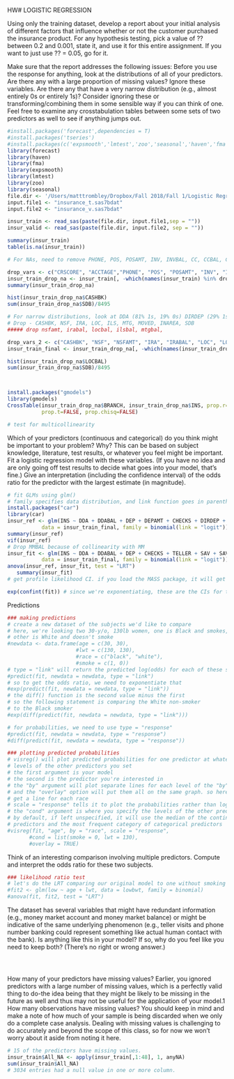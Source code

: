HW# LOGISTIC REGRESSION

Using only the training dataset, develop a report about your initial analysis of different factors that
influence whether or not the customer purchased the insurance product. For any hypothesis testing, pick
a value of ?? between 0.2 and 0.001, state it, and use it for this entire assignment. If you want to just use
?? = 0.05, go for it.

Make sure that the report addresses the following issues:
Before you use the response for anything, look at the distributions of all of your predictors.
Are there any with a large proportion of missing values? Ignore these variables. Are there any that
have a very narrow distribution (e.g., almost entirely 0s or entirely 1s)? Consider ignoring these or
transforming/combining them in some sensible way if you can think of one. Feel free to examine any
crosstabulation tables between some sets of two predictors as well to see if anything jumps out.

```r
#install.packages('forecast',dependencies = T)
#install.packages('tseries')
#install.packages(c('expsmooth','lmtest','zoo','seasonal','haven','fma'))
library(forecast)
library(haven)
library(fma)
library(expsmooth)
library(lmtest)
library(zoo)
library(seasonal)
file.dir <- '/Users/matttrombley/Dropbox/Fall 2018/Fall 1/Logistic Regression/HW1/'
input.file1 <- "insurance_t.sas7bdat"
input.file2 <- "insurance_v.sas7bdat"

insur_train <- read_sas(paste(file.dir, input.file1,sep = ""))
insur_valid <- read_sas(paste(file.dir, input.file2, sep = ""))

summary(insur_train)
table(is.na(insur_train))

# For NAs, need to remove PHONE, POS, POSAMT, INV, INVBAL, CC, CCBAL, CCPURC, INCOME, HMOWN, LORES, HMVAL, AGE

drop_vars <- c("CRSCORE", "ACCTAGE","PHONE", "POS", "POSAMT", "INV", "INVBAL", "CC", "CCBAL", "CCPURC", "INCOME", "HMOWN", "LORES", "HMVAL", "AGE")
insur_train_drop_na <- insur_train[, -which(names(insur_train) %in% drop_vars)]
summary(insur_train_drop_na)

hist(insur_train_drop_na$CASHBK)
sum(insur_train_drop_na$SDB)/8495

# For narrow distributions, look at DDA (81% 1s, 19% 0s) DIRDEP (29% 1s, 71% 0s), SAV (46% 1s, 54% 0s), ATM (60% 1s, 40% 0s), CD (12% 1s, 88% 0s), MM (12% 1s, 88% 0s)
# Drop - CASHBK, NSF, IRA, LOC, ILS, MTG, MOVED, INAREA, SDB
##### drop nsfamt, irabal, locbal, ilsbal, mtgbal, 

drop_vars_2 <- c("CASHBK", "NSF", "NSFAMT", "IRA", "IRABAL", "LOC", "LOCBAL", "ILS", "ILSBAL", "MTG", "MTGBAL","MOVED", "INAREA", "SDB")
insur_train_final <- insur_train_drop_na[, -which(names(insur_train_drop_na) %in% drop_vars_2)]

hist(insur_train_drop_na$LOCBAL)
sum(insur_train_drop_na$SDB)/8495



install.packages("gmodels")
library(gmodels)
CrossTable(insur_train_drop_na$BRANCH, insur_train_drop_na$INS, prop.r=FALSE, prop.c=TRUE,
           prop.t=FALSE, prop.chisq=FALSE)

# test for multicollinearity
```

Which of your predictors (continuous and categorical) do you think might be important to your problem?
Why? This can be based on subject knowledge, literature, test results, or whatever you feel might be
important. Fit a logistic regression model with these variables. (If you have no idea and are only going
off test results to decide what goes into your model, that's fine.) Give an interpretation (including the
confidence interval) of the odds ratio for the predictor with the largest estimate (in magnitude).

```r
# fit GLMs using glm()
# family specifies data distribution, and link function goes in parentheses
install.packages("car")
library(car)
insur_ref <- glm(INS ~ DDA + DDABAL + DEP + DEPAMT + CHECKS + DIRDEP + TELLER + SAV + SAVBAL + ATM + ATMAMT + CD + CDBAL + MM + MMCRED + BRANCH + RES,
           data = insur_train_final, family = binomial(link = "logit"))
summary(insur_ref)
vif(insur_ref)
# Drop MMBAL because of collinearity with MM
insur_fit <- glm(INS ~ DDA + DDABAL + DEP + CHECKS + TELLER + SAV + SAVBAL + ATM + ATMAMT + CD + CDBAL + MM + MMCRED,
           data = insur_train_final, family = binomial(link = "logit"))
anova(insur_ref, insur_fit, test = "LRT")   
   summary(insur_fit)
# get profile likelihood CI. if you load the MASS package, it will get the profile likelihood CIs by default

exp(confint(fit)) # since we're exponentiating, these are the CIs for the odds ratios

```
Predictions
```r
### making predictions
# create a new dataset of the subjects we'd like to compare
# here, we're looking two 30-y/o, 130lb women, one is Black and smokes, the
# other is White and doesn't smoke
#newdata <- data.frame(age = c(30, 30),
                      #lwt = c(130, 130),
                      #race = c("black", "white"),
                      #smoke = c(1, 0))
# type = "link" will return the predicted log(odds) for each of these subjects
#predict(fit, newdata = newdata, type = "link")
# so to get the odds ratio, we need to exponentiate that
#exp(predict(fit, newdata = newdata, type = "link"))
# the diff() function is the second value minus the first
# so the following statement is comparing the White non-smoker
# to the Black smoker
#exp(diff(predict(fit, newdata = newdata, type = "link")))

# for probabilities, we need to use type = "response"
#predict(fit, newdata = newdata, type = "response")
#diff(predict(fit, newdata = newdata, type = "response"))

### plotting predicted probabilities
# visreg() will plot predicted probabilities for one predictor at whatever
# levels of the other predictors you set
# the first argument is your model
# the second is the predictor you're interested in
# the "by" argument will plot separate lines for each level of the "by" variable,
# and the "overlay" option will put them all on the same graph. so here, we'll
# get a line for each race
# scale = "response" tells it to plot the probabilities rather than log(odds)
# the "cond" argument is where you specify the levels of the other predictors.
# by default, if left unspecified, it will use the median of the continuous
# predictors and the most frequent category of categorical predictors
#visreg(fit, "age", by = "race", scale = "response",
       #cond = list(smoke = 0, lwt = 130),
       #overlay = TRUE)
```

Think of an interesting comparison involving multiple predictors. Compute and interpret the odds ratio
for these two subjects.

```r
### likelihood ratio test
# let's do the LRT comparing our original model to one without smoking and race
#fit2 <- glm(low ~ age + lwt, data = lowbwt, family = binomial)
#anova(fit, fit2, test = "LRT")
```

The dataset has several variables that might have redundant information (e.g., money market account
and money market balance) or might be indicative of the same underlying phenomenon (e.g., teller
visits and phone number banking could represent something like actual human contact with the bank).
Is anything like this in your model? If so, why do you feel like you need to keep both? (There's no
right or wrong answer.)

```



```

How many of your predictors have missing values? Earlier, you ignored predictors with a large number
of missing values, which is a perfectly valid thing to do-the idea being that they might be likely to
be missing in the future as well and thus may not be useful for the application of your model.1 How
many observations have missing values? You should keep in mind and make a note of how much of
your sample is being discarded when we only do a complete case analysis. Dealing with missing values
is challenging to do accurately and beyond the scope of this class, so for now we won't worry about it
aside from noting it here.

```r
# 15 of the predictors have missing values. 
insur_train$All_NA <- apply(insur_train[,1:48], 1, anyNA)
sum(insur_train$All_NA)
# 3034 entries had a null value in one or more column. 
```
